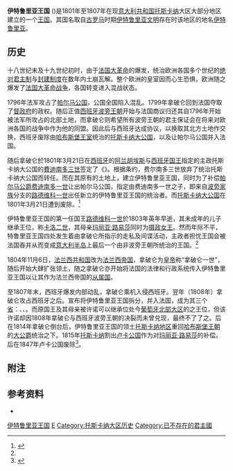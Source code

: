 {{Infobox Former Country
|native_name = {{lang-it|Regno di Etruria}}
|conventional_long_name = 伊特鲁里亚王国
|common_name = 伊特鲁里亚
|continent   = 欧洲
|region      = 意大利
|country     = 意大利
|era         = 拿破仑战争
|status      = 从属国
|empire      = 法兰西
|status_text = [[法兰西第一帝国|法兰西帝国]]的[[从属国|从属国]]
|event_start = {{link-en|阿兰胡埃斯条约 (1801年)|Treaty of Aranjuez (1801)|建立}}
|year_start  = 1801年
|date_start  = 3月21日
|year_end    = 1807年
|date_end    = 12月10日
|event_end   = [[法兰西第一帝国|灭亡]]
|p1          = 托斯卡纳大公国
|flag_p1     = Bandiera del granducato di Toscana (1562-1737 ).png
|s1          = 法兰西第一帝国
|flag_s1     = Flag of France.svg
|image_flag  = Flag of the Kingdom of Etruria.svg
|image_coat  = Great Royal Coat of Arms of Etruria.svg
|flag_type   = {{link-en|意大利国旗列表|List of Italian flags|国旗}}
|image_map   = Map Kingdom of Etruria.jpg
|capital     = 佛罗伦萨
|government_type  = 开明专制
|religion         = [[基督教|基督教]]（[[天主教会|罗马天主教]]）
|common_languages = [[意大利语|意大利语]]
|title_leader     = [[伊特鲁里亚国王|国王]]
|leader1          = [[路德维科一世_(伊特鲁里亚)|路德维科一世]]
|year_leader1     = 年：1801–1803
|leader2          = [[卡洛二世_(帕尔马)|卡洛二世]]
|year_leader2     = 年：1803–1807
|title_representative = [[留守_(官职)|摄政]]
|representative1      = {{link-en|玛丽亚·路易莎 (西班牙)|Maria Luisa of Spain, Duchess of Lucca|玛丽亚·路易莎}}
|year_representative1 = 年：1803–1807
|currency             = {{link-en|托斯卡纳磅|Tuscan pound}}
}}

'''伊特鲁里亚王国''' ({{lang-it|Regno di Etruria}})是1801年至1807年在现[[意大利共和国|意大利共和国]][[托斯卡纳|托斯卡纳]]大区大部分地区建立的一个[[王国|王国]]。其国名取自[[古罗马|古罗马]]时期[[伊特鲁里亚文明|伊特鲁里亚文明]]存在时该地区的地名[[伊特鲁里亚|伊特鲁里亚]]。

==历史==

十八世纪末及十九世纪初时，由于[[法国大革命|法国大革命]]的爆发，统治欧洲各国多个世纪的[[君主专制|绝对君主制]]与[[封建制度_(欧洲)|封建制度]]在数年内土崩瓦解。整个欧洲的皇室因而心生恐惧，欧洲随之爆发了[[法国大革命战争|法国大革命战争]]，各国转变进入混战状态。

1796年法军攻占了[[帕尔马公国|帕尔马公国]]，公国全国陷入混乱。1799年拿破仑回到法国夺取了[[督政府|督政府]]的政权。随后正值[[西班牙|西班牙]][[波旁王朝|波旁王朝]]开始与法国商议归还其自1796年开始被法军所攻占的北部土地，而拿破仑则希望所有波旁王朝的君主保证会在将来对欧洲各国的战争中作为他的同盟。因此后与西班牙达成协议，以换取其北方土地作交换，西班牙废除由[[哈布斯堡王朝|哈布斯堡王室]]统治的[[托斯卡纳大公国|托斯卡纳大公国]]，以及让帕尔马公国并入法国。{{sfn|Berte-Langereau|1955|pp=375–77}}

随后拿破仑於1801年3月21日在[[西班牙|西班牙]]的[[阿兰胡埃斯|阿兰胡埃斯]]与[[西班牙君主|西班牙国王]]指定的主政托斯卡纳大公国的[[費迪南多三世_(托斯卡納)|費迪南多三世]]签定了《{{link-en|阿兰胡埃斯条约 (1801年)|Treaty of Aranjuez (1801)|阿兰胡埃斯条约}}》。根据条约，费尔南多三世放弃了统治托斯卡纳大公国而转任{{link-en|萨尔茨堡选帝侯|Electorate of Salzburg}}。而在其原有的土地上，建立伊特鲁里亚王国，同时为了补偿[[帕尔马公爵列表|帕尔马公爵]][[费迪南多一世_(帕尔马)|费迪南多一世]]让出帕尔马公国，指定由费迪南多一世之子，即来自[[波旁王朝君主列表#帕爾瑪公爵(西班牙波旁王朝)|波旁家族]]分支的[[路德维科一世_(伊特鲁里亚)|路德维科一世]]出任新立的伊特鲁里亚王国的统治者。而[[托斯卡纳大公国|托斯卡纳大公国]]在1801年3月21日遭到废除。<ref name="Esdaile2003">{{cite book|author=Charles Esdaile|title=The Peninsular War: A New History|url=https://books.google.com/books?id=3huwPLzjzYYC&pg=PA7|accessdate=2015-07-08|date=2003-06-14|publisher=Palgrave Macmillan|isbn=978-1-4039-6231-7|page=7|archive-date=2016-06-17|archive-url=https://web.archive.org/web/20160617154227/https://books.google.com/books?id=3huwPLzjzYYC&pg=PA7|dead-url=no}}</ref>

伊特鲁里亚王国的第一任国王[[路德维克一世_(伊特鲁里亚)|路德维科一世]]於1803年英年早逝，其未成年的儿子继承王位，称[[卡洛二世_(帕尔马)|卡洛二世]]，其母亲[[瑪麗亞·路易莎_(盧卡女公爵)|玛丽亚·路易莎]]同时为[[留守_(官職)|摄政女王]]。然而年际不平，特鲁里亚王国四处发生着由拿破仑所指示的走私及间谍活动，主政者担忧王国会被法国吞并从而变成[[意大利半岛|意大利半岛]]上最后一个由非波旁王朝所统治的王国。<ref name="Esdaile2003"/>

1804年11月6日，[[法兰西第一共和国|法兰西共和国]]改为[[法兰西第一帝国|法兰西帝国]]，拿破仑为[[皇帝|皇帝]]称“拿破仑一世”，随后开始大肆扩张领土，随之拿破仑亦开始将法国的法律和行政系统传入伊特鲁里亚王国以让其作为法兰西帝国的[[从属国|从属国]]。

至1807年末，西班牙爆发内部动乱，拿破仑乘机入侵西班牙。翌年（1808年）拿破仑攻占西班牙之后。宣布将伊特鲁里亚王国拆分，并入法国，成为其三个[[省_(法国)|省]]：{{link-en|阿诺省|Arno (department)}}、{{link-en|地中海省|Méditerranée}}、{{link-en|翁布罗内省|Ombrone (department)}}。而原国王及其母亲被许诺可以继承位处今[[北部大区_(葡萄牙)|葡萄牙北部大区]]的{{link-en|北卢西塔尼亚王国|Kingdom of Northern Lusitania}}之王位，但该许诺却因1808年拿破仑与西班牙波旁王朝的决裂而未曾兑现，最终不了了之。后在1814年拿破仑倒台后，伊特鲁里亚王国的领土[[托斯卡纳|托斯卡纳地区]]重回[[哈布斯堡王朝|哈布斯堡王朝]]的[[大公爵|大公爵]]统治之下。1815年[[托斯卡纳|托斯卡纳]]割出[[卢卡公国|卢卡公国]]作为对[[瑪麗亞·路易莎_(盧卡女公爵)|玛丽亚·路易莎]]的补偿。后在1847年卢卡公国废除<ref name="agri">{{cite web|title=Lucca|url=http://www.agriturismopelagaccio.com/Lucca.htm|publisher=agriturismopelagaccio.com|accessdate=2015-07-08|archive-date=2015-07-09|archive-url=https://web.archive.org/web/20150709171438/http://www.agriturismopelagaccio.com/Lucca.htm|dead-url=no}}</ref>。

==附注==
{{reflist|2}}

==参考资料==
*{{cite journal |ref=harv  |last=Berte-Langereau |first=Jack |title=L'Espagne et le royaume d'Etrurie |journal=Hispania |volume=15 |issue=60 |year=1955 |pages=353–460}}

{{法国大革命战争和拿破仑战争的附庸国|state=collapsed}}
{{DEFAULTSORT:Etruria, Kingdom}}
[[Category:伊特鲁里亚王国|]]
[[Category:王国|E]]
[[Category:托斯卡纳大区历史|Category:托斯卡纳大区历史]]
[[Category:已不存在的君主國|Category:已不存在的君主國]]